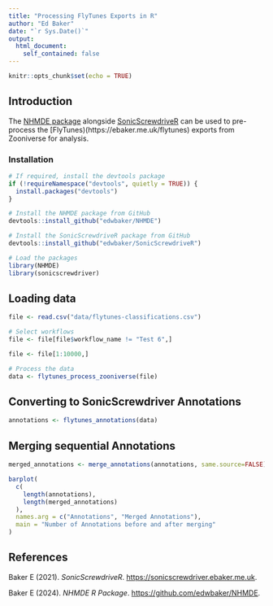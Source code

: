 ```yaml
---
title: "Processing FlyTunes Exports in R"
author: "Ed Baker"
date: "`r Sys.Date()`"
output:
  html_document: 
    self_contained: false
---
```


```r
knitr::opts_chunk$set(echo = TRUE)
```

## Introduction

The [NHMDE package](https://github.com/edwbaker/NHMDE) alongside [SonicScrewdriveR](https://sonicscrewdriver.ebaker.me.uk) can be used to pre-process the [FlyTunes)(https://ebaker.me.uk/flytunes) exports from Zooniverse for analysis.

### Installation

```r
# If required, install the devtools package
if (!requireNamespace("devtools", quietly = TRUE)) {
  install.packages("devtools")
}

# Install the NHMDE package from GitHub
devtools::install_github("edwbaker/NHMDE")

# Install the SonicScrewdriveR package from GitHub
devtools::install_github("edwbaker/SonicScrewdriveR")

# Load the packages
library(NHMDE)
library(sonicscrewdriver)
```

## Loading data

```r
file <- read.csv("data/flytunes-classifications.csv")

# Select workflows
file <- file[file$workflow_name != "Test 6",]
```

```r
file <- file[1:10000,]
```


```r
# Process the data
data <- flytunes_process_zooniverse(file)
```

## Converting to SonicScrewdriver Annotations

```r
annotations <- flytunes_annotations(data)
```

## Merging sequential Annotations

```r
merged_annotations <- merge_annotations(annotations, same.source=FALSE)
```

```r
barplot(
  c(
    length(annotations),
    length(merged_annotations)
  ),
  names.arg = c("Annotations", "Merged Annotations"),
  main = "Number of Annotations before and after merging"
)
```

## References

Baker E (2021). _SonicScrewdriveR_. <https://sonicscrewdriver.ebaker.me.uk>.

Baker E (2024). _NHMDE R Package_. <https://github.com/edwbaker/NHMDE>.
